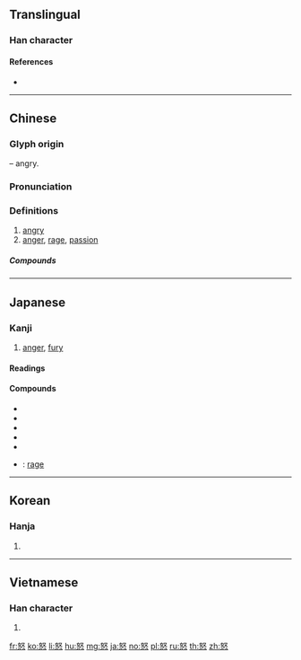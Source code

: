 {{character info/new}}
==Translingual==

===Han character===
{{Han char|rn=61|rad=心|as=05|sn=9|four=47334|canj=VEP|ids=⿱奴心}}

====References====
* {{Han ref|kx=0380.080|dkj=10439|dj=0708.080|hdz=42282.030|uh=6012|ud=24594|bh=ABE3|bd=44003}}

----

==Chinese==
{{zh-forms}}

===Glyph origin===
{{Han etym}}
{{Han compound|心|t1=heart|奴|t2=slave|ls=psc|c1=s|c2=p}} – angry.

===Pronunciation===
{{zh-pron
|m=nù
|c=nou6
|md=nô
|mn=nō͘/qz,twv:lō͘
|mc=y
|oc=y
|ma=Zh-nù.ogg
|cat=n,a
}}

===Definitions===
{{zh-hanzi}}

# [[angry]]
# [[anger]], [[rage]], [[passion]]

=====Compounds=====
{{zh-der|怒不可遏|怒潮|怒叱|怒斥|怒沖沖|怒髮衝冠|怒放|怒號|怒喝|怒吼|怒火|怒目|怒氣|怒氣沖沖|怒容|怒色|怒視|怒濤|怒形於色|怒族|不怒自威|人怨神怒|勃然大怒|動怒|含怒|吼怒|咆哮大怒|喜怒哀樂|喜怒無常|嗔怒|天怒|天怒人怨|嬉笑怒罵|室怒市色|布衣之怒|心花怒放|心花怒發|心花怒開|忿怒|怒不可抑|怒子|怒張|怒惡|怒氣填胸|怒氣攻心|怒氣沖天|怒氣沖發|怒氣衝衝|怒江|怒濤排壑|怒火中燒|怒烘烘|怒猊抉石|怒猊渴驥|怒目切齒|怒目咬牙|怒目攢眉|怒目橫眉|怒目相向|怒目而視|怒突|怒罵|怒臂當車|怒蛙|怒馬|恚怒|恨怒|息怒|惱怒|惱羞成怒|惱羞變怒|慍怒|憤怒|憤怒痙攣|戟指怒目|拍案怒罵|拗怒|春筍怒發|暴怒|橫眉怒目|沖天之怒|滿腔怒火|激怒|發威動怒|發怒|盛怒|眾怒|眾怒難任|眾怒難犯|睜眉怒目|神怒人怨|神怒人棄|神怒天誅|神怒民怨|神怒民痛|神怒鬼怨|突怒|羞怒|老羞成怒|老羞變怒|臺意怒|藏怒|衝冠髮怒|觸怒|赫斯之怒|遷怒|金剛怒目|雷嗔電怒|雷霆之怒|震怒|鮮車怒馬}}

----

==Japanese==

===Kanji===
{{ja-kanji|grade=c|rs=心05}}

# [[anger]], [[fury]]

====Readings====
{{ja-readings|goon=[[ぬ]] (nu) {{non-joyo-reading}}|kanon=[[ど]] (do)|kun=[[いかる]] (ikaru), [[おこる]] (okoru)}}

====Compounds====
{{der-top|Compounds}}
* {{ja-r|怒号|どごう}}
* {{ja-r|怒張|どちょう}}
* {{ja-r|怒涛|どとう}}
* {{ja-r|怒気|どき}}
* {{ja-r|怒髪|どはつ}}
* {{ja-r|暴怒|ぼうど}}: [[rage]]
{{der-bottom}}

----

==Korean==

===Hanja===
{{ko-hanja|hangeul=노|eumhun=|rv=no|mr=no|y=no}}

# {{defn|lang=ko|sort=心05}}

----

==Vietnamese==

===Han character===
{{vi-hantu|nộ|rs=心05}}

# {{defn|lang=vi|sort=心05}}

[[fr:怒]]
[[ko:怒]]
[[li:怒]]
[[hu:怒]]
[[mg:怒]]
[[ja:怒]]
[[no:怒]]
[[pl:怒]]
[[ru:怒]]
[[th:怒]]
[[zh:怒]]